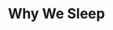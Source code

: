 ---
title: "Why We Sleep"
bookCover: "/assets/book-covers/why-we-sleep.jpg"
bookAuthor: "Matthew Walker"
rating: 8
done: false
tags: []
summary: false
detailedNotes: false
amazonLink: ""
amazonAffiliateLink: ""
---